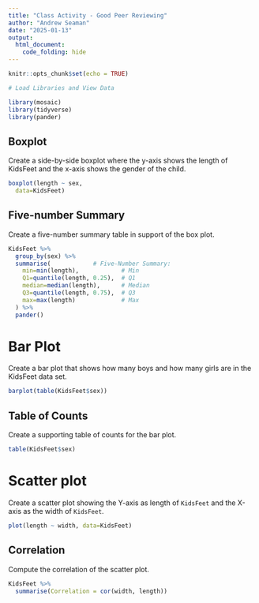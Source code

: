 ```yaml
---
title: "Class Activity - Good Peer Reviewing"
author: "Andrew Seaman"
date: "2025-01-13"
output: 
  html_document:
    code_folding: hide
---
```


```r
knitr::opts_chunk$set(echo = TRUE)
```

```r
# Load Libraries and View Data

library(mosaic)
library(tidyverse)
library(pander)
```

## Boxplot
Create a side-by-side boxplot where the y-axis shows the length of KidsFeet and the x-axis shows the gender of the child.
```r
boxplot(length ~ sex, 
  data=KidsFeet)
```

## Five-number Summary
Create a five-number summary table in support of the box plot.
```r
KidsFeet %>%
  group_by(sex) %>%
  summarise(            # Five-Number Summary:
    min=min(length),            # Min
    Q1=quantile(length, 0.25),  # Q1
    median=median(length),      # Median
    Q3=quantile(length, 0.75),  # Q3
    max=max(length)             # Max
  ) %>% 
  pander()
```

# Bar Plot
Create a bar plot that shows how many boys and how many girls are in the KidsFeet data set.
```r
barplot(table(KidsFeet$sex))
```

## Table of Counts
Create a supporting table of counts for the bar plot.
```r
table(KidsFeet$sex)
```

# Scatter plot
Create a scatter plot showing the Y-axis as length of `KidsFeet` and the X-axis as the width of `KidsFeet`.
```r
plot(length ~ width, data=KidsFeet)
```

## Correlation
Compute the correlation of the scatter plot.
```r
KidsFeet %>%
  summarise(Correlation = cor(width, length))
```

